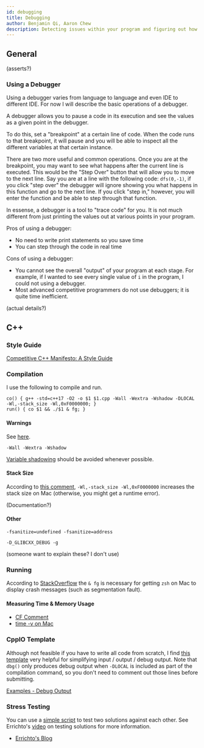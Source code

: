 ```yaml
---
id: debugging
title: Debugging
author: Benjamin Qi, Aaron Chew
description: Detecting issues within your program and figuring out how to avoid them in the first place.
---
```


## General

(asserts?)

### Using a Debugger

Using a debugger varies from language to language and even IDE to different IDE. For now I will describe the basic operations of a debugger. 

A debugger allows you to pause a code in its execution and see the values as a given point in the debugger. 

To do this, set a "breakpoint" at a certain line of code. When the code runs to that breakpoint, it will pause and you will be able to inspect all the different variables at that certain instance.

There are two more useful and common operations. Once you are at the breakpoint, you may want to see what happens after the current line is executed. This would be the "Step Over" button that will allow you to move to the next line. Say you are at a line with the following code: `dfs(0,-1)`, if you click "step over" the debugger will ignore showing you what happens in this function and go to the next line. If you click "step in," however, you will enter the function and be able to step through that function.

In essense, a debugger is a tool to "trace code" for you. It is not much different from just printing the values out at various points in your program.

Pros of using a debugger: 
 
 - No need to write print statements so you save time
 - You can step through the code in real time
 
Cons of using a debugger:
 
 - You cannot see the overall "output" of your program at each stage. For example, if I wanted to see every single value of `i` in the program, I could not using a debugger.
 - Most advanced competitive programmers do not use debuggers; it is quite time inefficient. 

(actual details?)

## C++

### Style Guide

[Competitive C++ Manifesto: A Style Guide](https://codeforces.com/blog/entry/64218)

### Compilation

I use the following to compile and run.

```
co() { g++ -std=c++17 -O2 -o $1 $1.cpp -Wall -Wextra -Wshadow -DLOCAL -Wl,-stack_size -Wl,0xF0000000; }
run() { co $1 && ./$1 & fg; }
```

#### Warnings

See [here](https://gcc.gnu.org/onlinedocs/gcc/Warning-Options.html).

`-Wall -Wextra -Wshadow` 

[Variable shadowing](https://en.wikipedia.org/wiki/Variable_shadowing) should be avoided whenever possible.

#### Stack Size

According to [this comment](https://codeforces.com/blog/entry/60999?#comment-449312), `-Wl,-stack_size -Wl,0xF0000000` increases the stack size on Mac (otherwise, you might get a runtime error). 

(Documentation?)

#### Other

`-fsanitize=undefined -fsanitize=address` 

`-D_GLIBCXX_DEBUG -g`

(someone want to explain these? I don't use)

### Running

According to [StackOverflow](https://stackoverflow.com/a/60516966/5834770) the `& fg` is necessary for getting `zsh` on Mac to display crash messages (such as segmentation fault).

#### Measuring Time & Memory Usage

 - [CF Comment](https://codeforces.com/blog/entry/49371?#comment-333749)
 - [time -v on Mac](https://stackoverflow.com/questions/32515381/mac-os-x-usr-bin-time-verbose-flag)

### CppIO Template

Although not feasible if you have to write all code from scratch, I find [this template](https://github.com/bqi343/USACO/blob/master/Implementations/content/contest/CppIO.h) very helpful for simplifying input / output / debug output. Note that `dbg()` only produces debug output when `-DLOCAL` is included as part of the compilation command, so you don't need to comment out those lines before submitting.

[Examples - Debug Output](https://github.com/bqi343/USACO/blob/master/Implementations/content/contest/CppIO_test.cpp)

### Stress Testing

You can use a [simple script](https://github.com/bqi343/USACO/blob/master/Implementations/content/contest/stress.sh) to test two solutions against each other. See Errichto's [video](https://www.youtube.com/watch?v=JXTVOyQpSGM) on testing solutions for more information.

  - [Errichto's Blog](https://codeforces.com/blog/entry/64993)
